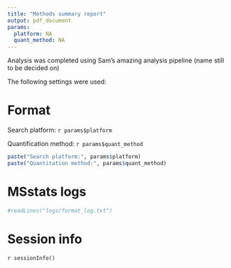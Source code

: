---
title: "Methods summary report"
output: pdf_document
params:
  platform: NA
  quant_method: NA
---

Analysis was completed using Sam's amazing analysis pipeline (name still to be decided on)

The following settings were used:

# Format

Search platform: `r params$platform`

Quantification method: `r params$quant_method`
```{r Format settings, echo = FALSE}
paste("Search platform:", params$platform)
paste("Quantitation method:", params$quant_method)

```

# MSstats logs
```{r MSStats logs, echo = FALSE}
#readLines("logs/format_log.txt")
```

# Session info
`r sessionInfo()`

